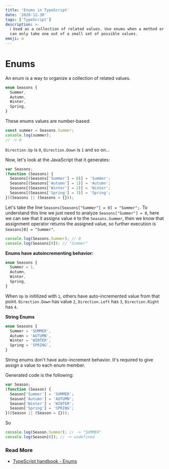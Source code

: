 ```yaml
---
title: 'Enums in TypeScript'
date: '2020-12-30'
tags: ['TypeScript']
description: >-
  ℹ️ Used as a collection of related values. Use enums when a method or variable
  can only take one out of a small set of possible values.
emoji: ⚙️
---
```


# Enums

An enum is a way to organize a collection of related values.

```typescript
enum Seasons {
  Summer,
  Autumn,
  Winter,
  Spring,
}
```

These enums values are number-based:

```typescript
const summer = Seasons.Summer;
console.log(summer);
// -> 0
```

`Direction.Up` is `0`, `Direction.Down` is `1` and so on...

Now, let's look at the JavaScript that it generates:

```javascript
var Seasons;
(function (Seasons) {
  Seasons[(Seasons['Summer'] = 0)] = 'Summer';
  Seasons[(Seasons['Autumn'] = 1)] = 'Autumn';
  Seasons[(Seasons['Winter'] = 2)] = 'Winter';
  Seasons[(Seasons['Spring'] = 3)] = 'Spring';
})(Seasons || (Seasons = {}));
```

Let's take the line `Seasons[Seasons["Summer"] = 0] = "Summer";`. To understand this line we just need to analyze `Seasons["Summer"] = 0`, here we can see that it assigns value `0` to the `Seasons.Summer`, then we know that assignment operator returns the assigned value, so further execution is `Seasons[0] = "Summer"`.

```javascript
console.log(Seasons.Summer); // 0
console.log(Seasons[0]); // "Summer"
```

**Enums have autoincrementing behavior:**

```typescript
enum Seasons {
  Summer = 1,
  Autumn,
  Winter,
  Spring,
}
```

When `Up` is initilized with `1`, others have auto-incremented value from that point. `Direction.Down` has value `2`, `Direction.Left` has `3`, `Direction.Right` has `4`.

**String Enums**

```typescript
enum Seasons {
  Summer = 'SUMMER',
  Autumn = 'AUTUMN',
  Winter = 'WINTER',
  Spring = 'SPRING',
}
```

String enums don't have auto-increment behavior. It's required to give assign a value to each enum member.

Generated code is the following:

```javascript
var Season;
(function (Season) {
  Season['Summer'] = 'SUMMER';
  Season['Autumn'] = 'AUTUMN';
  Season['Winter'] = 'WINTER';
  Season['Spring'] = 'SPRING';
})(Season || (Season = {}));
```

So

```javascript
console.log(Season.Summer); // -> "SUMMER"
console.log(Season[0]); // -> undefined
```

### Read More

- [TypeScript handbook - Enums](https://www.typescriptlang.org/docs/handbook/enums.html)
